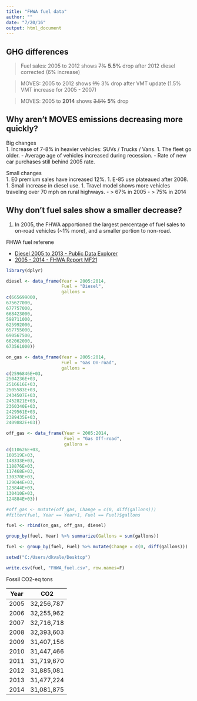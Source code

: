```yaml
---
title: "FHWA fuel data"
author: ""
date: "7/20/16"
output: html_document
---
```



## GHG differences  
  
> Fuel sales: 2005 to 2012 shows ~~7%~~ __5.5%__ drop after 2012 diesel corrected (6% increase)  


> MOVES: 2005 to 2012 shows ~~1%~~ 3% drop after VMT update (1.5% VMT increase for 2005 - 2007)  


> MOVES: 2005 to __2014__ shows ~~3.5%~~ __5%__ drop


## Why aren't MOVES emissions decreasing more quickly?

Big changes  
1. Increase of 7-8% in heavier vehicles: SUVs / Trucks / Vans. 
1. The fleet go older.
  - Average age of vehicles increased during recession.
  - Rate of new car purchases still behind 2005 rate.


Small changes  
1. E0 premium sales have increased 12%.
1. E-85 use plateaued after 2008.
1. Small increase in diesel use.
1. Travel model shows more vehicles traveling over 70 mph on rural highways.
  - > 67% in 2005
  - > 75% in 2014


## Why don't fuel sales show a smaller decrease?

1. In 2005, the FHWA apportioned the largest percentage of fuel sales to on-road vehicles (~1% more), and a smaller portion to non-road.


FHWA fuel referene   

  - [Diesel 2005 to 2013 - Public Data Explorer](https://www.google.com/publicdata/explore?ds=gb66jodhlsaab_#!ctype=l&strail=false&bcs=d&nselm=h&met_y=Special_Fuel&scale_y=lin&ind_y=false&rdim=state&idim=state:MN&ifdim=state&tstart=1118898000000&tend=1371358800000&hl=en_US&dl=en_US&ind=false)   
  - [2005 - 2014 - FHWA Report MF21](https://www.fhwa.dot.gov/policyinformation/statistics/2014/mf21.cfm)  


```r
library(dplyr)

diesel <- data_frame(Year = 2005:2014, 
                     Fuel = "Diesel", 
                     gallons = 
c(665699000,
675627000,
677757000,
668423000,
598711000,
625992000,
657755000,
690567500,
662062000,
673561000))

on_gas <- data_frame(Year = 2005:2014, 
                     Fuel = "Gas On-road", 
                     gallons = 
c(2596846E+03,
2504236E+03,
2516616E+03,
2505583E+03,
2434507E+03,
2452821E+03,
2360340E+03,
2429561E+03,
2389435E+03,
2409882E+03))

off_gas <- data_frame(Year = 2005:2014, 
                      Fuel = "Gas Off-road", 
                      gallons = 
c(110626E+03,
160519E+03,
148333E+03,
118876E+03,
117468E+03,
130370E+03,
129044E+03,
123844E+03,
130410E+03,
124884E+03))

#off_gas <- mutate(off_gas, Change = c(0, diff(gallons)))
#filter(fuel, Year == Year+1, Fuel == Fuel)$gallons

fuel <- rbind(on_gas, off_gas, diesel)

group_by(fuel, Year) %>% summarize(Gallons = sum(gallons))

fuel <- group_by(fuel, Fuel) %>% mutate(Change = c(0, diff(gallons)))

setwd("C:/Users/dkvale/Desktop")

write.csv(fuel, "FHWA_fuel.csv", row.names=F)

```


Fossil CO2-eq tons

|    Year  |    CO2     |  
|----------|------------|  
|   2005   | 32,256,787 |  
|   2006   | 32,255,962 |  
|   2007   | 32,716,718 |  
|   2008   | 32,393,603 |  
|   2009   | 31,407,156 |  
|   2010   | 31,447,466 |  
|   2011   | 31,719,670 |  
|   2012   | 31,885,081 |  
|   2013   | 31,477,224 |  
|   2014   | 31,081,875 |  

##
